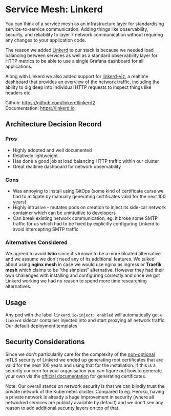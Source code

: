 # Service Mesh: Linkerd

You can think of a service mesh as an infrastructure layer for standardising service-to-service communication. Adding things like observability, security, and reliability to layer 7 network communication without requiring any changes to your application code.

The reason we added [Linkerd](https://linkerd.io/) to our stack is because we needed load balancing between services as well as a standard observability layer for HTTP metrics to be able to use a single Grafana dashboard for all applications.

Along with Linkerd we also added support for [linkerd-viz](https://linkerd.io/2.13/reference/cli/viz/), a realtime dashboard that provides an overview of the network traffic, including the ability to dig deep into individual HTTP requests to inspect things like headers etc.

Github: https://github.com/linkerd/linkerd2<br />
Documentation: https://linkerd.io

## Architecture Decision Record

### Pros

- Highly adopted and well documented
- Relatively lightweight
- Has done a good job at load balancing HTTP traffic within our cluster
- Great realtime dashboard for network observability


### Cons

- Was annoying to install using GitOps (some kind of certificate curse we had to mitigate by manually generating certificates valid for the next 100 years)
- Highly intrusive - mutates pods on creation to inject its side-car network container which can be unintuitive to developers
- Can break existing network communication, eg. it broke some SMTP traffic for us which had to be fixed by explicitly configuring Linkerd to avoid intercepting SMTP traffic

### Alternatives Considered

We agreed to avoid **Istio** since it's known to be a more bloated alternative and we assume we don't need any of its additional features. We talked about using **nginx mesh** in case we would use nginx as ingress or **Traefik mesh** which claims to be “the simplest” alternative. However they had their own challenges with installing and configuring correctly and once we got Linkerd working we had no reason to spend more time researching alternatives.

## Usage

Any pod with the label `linkerd.io/inject: enabled` will automatically get a `linkerd` sidecar container injected into and start proxying all network traffic. Our default deployment templates

## Security Considerations

Since we don't particularily care for the complexity of the [non-optional](https://github.com/linkerd/linkerd2/discussions/7987#discussioncomment-2274959) mTLS security of Linkerd we ended up generating root certificates that are valid for the next 100 years and using that for the installation. If this is a security concern for your organisation you can figure out how to generate your own via the [official documentation](https://linkerd.io/2.13/tasks/generate-certificates/) for generating certificates.

Note: Our overall stance on network security is that we can blindly trust the private network of the Kubernetes cluster. Compared to eg. Heroku, having a private network is already a huge improvement in security (where all networked services are publicly available by default) and we don't see any reason to add additional security layers on top of that.
